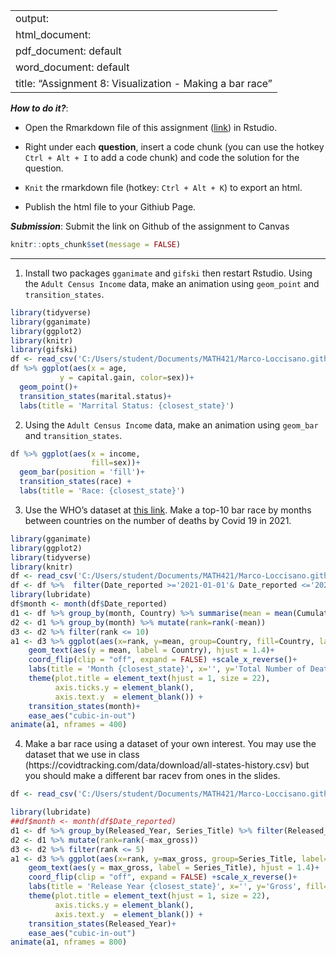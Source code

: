 
---
output: 
  html_document:
  pdf_document: default
  word_document: default
title: "Assignment 8: Visualization - Making a bar race"
---

***How to do it?***: 

- Open the Rmarkdown file of this assignment ([link](assignment8.Rmd)) in Rstudio. 

- Right under each **question**, insert  a code chunk (you can use the hotkey `Ctrl + Alt + I` to add a code chunk) and code the solution for the question. 

- `Knit` the rmarkdown file (hotkey: `Ctrl + Alt + K`) to export an html.  

-  Publish the html file to your Githiub Page. 

***Submission***: Submit the link on Github of the assignment to Canvas

```r
knitr::opts_chunk$set(message = FALSE)
```


-------

1. Install two packages `gganimate` and `gifski` then restart Rstudio. Using the `Adult Census Income` data, make an animation using `geom_point` and `transition_states`.
```r
library(tidyverse)
library(gganimate)
library(ggplot2)
library(knitr)
library(gifski)
df <- read_csv('C:/Users/student/Documents/MATH421/Marco-Loccisano.github.io/adult_census.csv')
df %>% ggplot(aes(x = age,
           y = capital.gain, color=sex))+
  geom_point()+
  transition_states(marital.status)+
  labs(title = 'Marrital Status: {closest_state}')
```

2. Using the `Adult Census Income` data, make an animation using `geom_bar` and `transition_states`.
```r
df %>% ggplot(aes(x = income,
                  fill=sex))+
  geom_bar(position = 'fill')+
  transition_states(race) +
  labs(title = 'Race: {closest_state}')
```

3. Use the WHO's dataset at [this link](https://covid19.who.int/WHO-COVID-19-global-data.csv). Make a top-10 bar race by months between countries on the number of deaths by Covid 19 in 2021.
```r
library(gganimate)
library(ggplot2)
library(tidyverse)
library(knitr)
df <- read_csv('C:/Users/student/Documents/MATH421/Marco-Loccisano.github.io/WHO-COVID-19-global-data.csv')
df <- df %>%  filter(Date_reported >='2021-01-01'& Date_reported <='2021-12-31')
library(lubridate)
df$month <- month(df$Date_reported)
d1 <- df %>% group_by(month, Country) %>% summarise(mean = mean(Cumulative_deaths))
d2 <- d1 %>% group_by(month) %>% mutate(rank=rank(-mean)) 
d3 <- d2 %>% filter(rank <= 10)
a1 <- d3 %>% ggplot(aes(x=rank, y=mean, group=Country, fill=Country, label=Country)) + geom_col()+
    geom_text(aes(y = mean, label = Country), hjust = 1.4)+ 
    coord_flip(clip = "off", expand = FALSE) +scale_x_reverse()+
    labs(title = 'Month {closest_state}', x='', y='Total Number of Deaths', fill='Country')+
    theme(plot.title = element_text(hjust = 1, size = 22),
          axis.ticks.y = element_blank(),
          axis.text.y  = element_blank()) + 
    transition_states(month)+
    ease_aes("cubic-in-out")
animate(a1, nframes = 400)
```

4. Make a bar race using a dataset of your own interest. You may use the dataset that we use in class (https://covidtracking.com/data/download/all-states-history.csv) but you should make a different bar racev from ones in the slides. 
```r
df <- read_csv('C:/Users/student/Documents/MATH421/Marco-Loccisano.github.io/imdb_top_1000.csv')

library(lubridate)
##df$month <- month(df$Date_reported)
d1 <- df %>% group_by(Released_Year, Series_Title) %>% filter(Released_Year>=1970&Released_Year<2020) %>% summarize(max_gross=max(Gross))
d2 <- d1 %>% mutate(rank=rank(-max_gross)) 
d3 <- d2 %>% filter(rank <= 5)
a1 <- d3 %>% ggplot(aes(x=rank, y=max_gross, group=Series_Title, label=Series_Title)) + geom_col()+
    geom_text(aes(y = max_gross, label = Series_Title), hjust = 1.4)+ 
    coord_flip(clip = "off", expand = FALSE) +scale_x_reverse()+
    labs(title = 'Release Year {closest_state}', x='', y='Gross', fill='Series Title')+
    theme(plot.title = element_text(hjust = 1, size = 22),
          axis.ticks.y = element_blank(),
          axis.text.y  = element_blank()) + 
    transition_states(Released_Year)+
    ease_aes("cubic-in-out")
animate(a1, nframes = 800)
```

